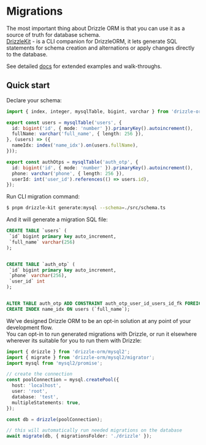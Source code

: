 
# Migrations
The most important thing about Drizzle ORM is that you can use it as a source of truth for database schema.  
[DrizzleKit](/kit-docs) - is a CLI companion for DrizzleORM, it lets generate SQL statements for schema creation and alternations 
or apply changes directly to the database.  
  
See detailed [docs](/kit-docs) for extended examples and walk-throughs.
  
## Quick start
Declare your schema:
```typescript copy filename="./src/schema.ts"
import { index, integer, mysqlTable, bigint, varchar } from 'drizzle-orm/mysql-core';

export const users = mysqlTable('users', {
  id: bigint('id', { mode: 'number' }).primaryKey().autoincrement(),
  fullName: varchar('full_name', { length: 256 }),
}, (users) => ({
  nameIdx: index('name_idx').on(users.fullName),
}));

export const authOtps = mysqlTable('auth_otp', {
  id: bigint('id', { mode: 'number' }).primaryKey().autoincrement(),
  phone: varchar('phone', { length: 256 }),
  userId: int('user_id').references(() => users.id),
});
```

Run CLI migration command:
```bash
$ pnpm drizzle-kit generate:mysql --schema=./src/schema.ts
```
And it will generate a migration SQL file:
```sql copy
CREATE TABLE `users` (
 `id` bigint primary key auto_increment,
 `full_name` varchar(256)
);


CREATE TABLE `auth_otp` (
 `id` bigint primary key auto_increment,
 `phone` varchar(256),
 `user_id` int
);


ALTER TABLE auth_otp ADD CONSTRAINT auth_otp_user_id_users_id_fk FOREIGN KEY (`user_id`) REFERENCES users(`id`) ;
CREATE INDEX name_idx ON users (`full_name`);
```

We've designed Drizzle ORM to be an opt-in solution at any point of your development flow.  
You can opt-in to run generated migrations with Drizzle, or run it elsewhere wherever its suitable for you to run them with Drizzle:
```typescript copy
import { drizzle } from 'drizzle-orm/mysql2';
import { migrate } from 'drizzle-orm/mysql2/migrator';
import mysql from 'mysql2/promise';

// create the connection
const poolConnection = mysql.createPool({
  host: 'localhost',
  user: 'root',
  database: 'test',
  multipleStatements: true,
});

const db = drizzle(poolConnection);

// this will automatically run needed migrations on the database
await migrate(db, { migrationsFolder: './drizzle' });
```

